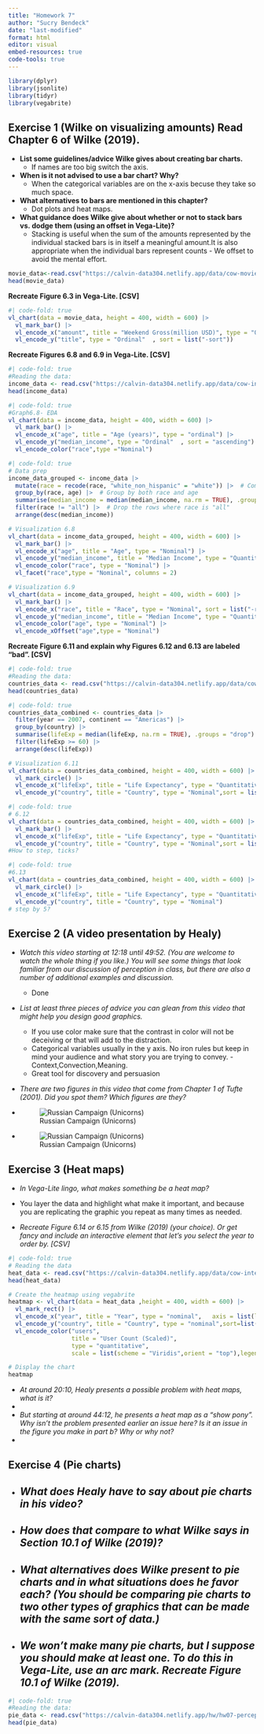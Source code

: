 ```yaml
---
title: "Homework 7"
author: "Sucry Bendeck"
date: "last-modified"
format: html
editor: visual
embed-resources: true
code-tools: true
---
```



```r
library(dplyr)
library(jsonlite)
library(tidyr)
library(vegabrite)
```

## **Exercise 1 (Wilke on visualizing amounts) Read Chapter 6 of Wilke (2019).**

-   **List some guidelines/advice Wilke gives about creating bar charts.**
    -   If names are too big switch the axis.
-   **When is it not advised to use a bar chart? Why?**
    -   When the categorical variables are on the x-axis becuse they take so much space.
-   **What alternatives to bars are mentioned in this chapter?**
    -   Dot plots and heat maps.
-   **What guidance does Wilke give about whether or not to stack bars vs. dodge them (using an offset in Vega-Lite)?**
    -   Stacking is useful when the sum of the amounts represented by the individual stacked bars is in itself a meaningful amount.It is also appropriate when the individual bars represent counts - We offset to avoid the mental effort.

```r
movie_data<-read.csv("https://calvin-data304.netlify.app/data/cow-movies.csv")
head(movie_data)
```

**Recreate Figure 6.3 in Vega-Lite. \[CSV\]**

```r
#| code-fold: true
vl_chart(data = movie_data, height = 400, width = 600) |>
  vl_mark_bar() |>
  vl_encode_x("amount", title = "Weekend Gross(million USD)", type = "Quantitative") |>
  vl_encode_y("title", type = "Ordinal"  , sort = list("-sort"))

```

**Recreate Figures 6.8 and 6.9 in Vega-Lite. \[CSV\]**

```r
#| code-fold: true
#Reading the data:
income_data <- read.csv("https://calvin-data304.netlify.app/data/cow-income.csv")
head(income_data)
```

```r
#| code-fold: true
#Graph6.8- EDA
vl_chart(data = income_data, height = 400, width = 600) |>
  vl_mark_bar() |>
  vl_encode_x("age", title = "Age (years)", type = "ordinal") |>
  vl_encode_y("median_income", type = "Ordinal"  , sort = "ascending")|>
  vl_encode_color("race",type ="Nominal")
```

```r
#| code-fold: true
# Data prep
income_data_grouped <- income_data |>
  mutate(race = recode(race, "white_non_hispanic" = "white")) |>  # Combining
  group_by(race, age) |>  # Group by both race and age
  summarise(median_income = median(median_income, na.rm = TRUE), .groups = "drop") |>
  filter(race != "all") |>  # Drop the rows where race is "all"
  arrange(desc(median_income))

# Visualization 6.8
vl_chart(data = income_data_grouped, height = 400, width = 600) |>
  vl_mark_bar() |>
  vl_encode_x("age", title = "Age", type = "Nominal") |>  
  vl_encode_y("median_income", title = "Median Income", type = "Quantitative", sort = list("ascending")) |>
  vl_encode_color("race", type = "Nominal") |>
  vl_facet("race",type = "Nominal", columns = 2)

# Visualization 6.9
vl_chart(data = income_data_grouped, height = 400, width = 600) |>
  vl_mark_bar() |>
  vl_encode_x("race", title = "Race", type = "Nominal", sort = list("-race")) |>  
  vl_encode_y("median_income", title = "Median Income", type = "Quantitative", sort = list("ascending")) |>
  vl_encode_color("age", type = "Nominal") |>
  vl_encode_xOffset("age",type = "Nominal")
```

**Recreate Figure 6.11 and explain why Figures 6.12 and 6.13 are labeled “bad”. \[CSV\]**

```r
#| code-fold: true
#Reading the data:
countries_data <- read.csv("https://calvin-data304.netlify.app/data/cow-gapminder.csv")
head(countries_data)
```

```r
#| code-fold: true
countries_data_combined <- countries_data |>  
  filter(year == 2007, continent == "Americas") |>  
  group_by(country) |>  
  summarise(lifeExp = median(lifeExp, na.rm = TRUE), .groups = "drop") |> 
  filter(lifeExp >= 60) |>
  arrange(desc(lifeExp))  

# Visualization 6.11
vl_chart(data = countries_data_combined, height = 400, width = 600) |>
  vl_mark_circle() |>
  vl_encode_x("lifeExp", title = "Life Expectancy", type = "Quantitative", scale = list(domain = list(60, 85)) )|>  
  vl_encode_y("country", title = "Country", type = "Nominal",sort = list("-lifeExp"))

```

```r
#| code-fold: true
# 6.12
vl_chart(data = countries_data_combined, height = 400, width = 600) |>
  vl_mark_bar() |>
  vl_encode_x("lifeExp", title = "Life Expectancy", type = "Quantitative", scale = list(domain = list(0, 85)) )|>  
  vl_encode_y("country", title = "Country", type = "Nominal",sort = list("-lifeExp"))
#How to step, ticks?
```

```r
#| code-fold: true
#6.13
vl_chart(data = countries_data_combined, height = 400, width = 600) |>
  vl_mark_circle() |>
  vl_encode_x("lifeExp", title = "Life Expectancy", type = "Quantitative", scale = list(domain = list(60, 85)) )|>  
  vl_encode_y("country", title = "Country", type = "Nominal")
# step by 5?
```

## **Exercise 2 (A video presentation by Healy)**

-   *Watch this video starting at 12:18 until 49:52. (You are welcome to watch the whole thing if you like.) You will see some things that look familiar from our discussion of perception in class, but there are also a number of additional examples and discussion.*

    -   Done

-   *List at least three pieces of advice you can glean from this video that might help you design good graphics.*

    -   If you use color make sure that the contrast in color will not be deceiving or that will add to the distraction.
    -   Categorical variables usually in the y axis. No iron rules but keep in mind your audience and what story you are trying to convey. - Context,Convection,Meaning.
    -   Great tool for discovery and persuasion

-   *There are two figures in this video that come from Chapter 1 of Tufte (2001). Did you spot them? Which figures are they?*

-   

    ![Russian Campaign (Unicorns)](russiancampaign.png)

-   

    ![Russian Campaign (Unicorns)](russiancampaign.png)

## **Exercise 3 (Heat maps)**

-   *In Vega-Lite lingo, what makes something be a heat map?*

-   You layer the data and highlight what make it important, and because you are replicating the graphic you repeat as many times as needed.

-   *Recreate Figure 6.14 or 6.15 from Wilke (2019) (your choice). Or get fancy and include an interactive element that let’s you select the year to order by. \[CSV\]*

```r
#| code-fold: true
# Reading the data
heat_data <- read.csv("https://calvin-data304.netlify.app/data/cow-internet2.csv")
head(heat_data)

# Create the heatmap using vegabrite
heatmap <- vl_chart(data = heat_data ,height = 400, width = 600) |>
  vl_mark_rect() |> 
  vl_encode_x("year", title = "Year", type = "nominal",   axis = list(labelAngle = 0, values = c(1995, 2000, 2005, 2010, 2015))) |>
  vl_encode_y("country", title = "Country", type = "nominal",sort=list(field="users",op= "max",order= "descending"),axis = list(orient = "right")) |>
  vl_encode_color("users", 
                  title = "User Count (Scaled)",
                  type = "quantitative", 
                  scale = list(scheme = "Viridis",orient = "top"),legend = list(orient = "top"))

# Display the chart
heatmap

```

-   *At around 20:10, Healy presents a possible problem with heat maps, what is it?*
-   
-   *But starting at around 44:12, he presents a heat map as a “show pony”. Why isn’t the problem presented earlier an issue here? Is it an issue in the figure you make in part b? Why or why not?*
-   

## **Exercise 4 (Pie charts)**

-   

    ## *What does Healy have to say about pie charts in his video?*

-   

    ## *How does that compare to what Wilke says in Section 10.1 of Wilke (2019)?*

-   

    ## *What alternatives does Wilke present to pie charts and in what situations does he favor each? (You should be comparing pie charts to two other types of graphics that can be made with the same sort of data.)*

-   

    ## *We won’t make many pie charts, but I suppose you should make at least one. To do this in Vega-Lite, use an arc mark. Recreate Figure 10.1 of Wilke (2019).*

```r
#| code-fold: true
#Reading the data:
pie_data <- read.csv("https://calvin-data304.netlify.app/hw/hw07-perception-and.html#ref-Wilke:2019")
head(pie_data)
```